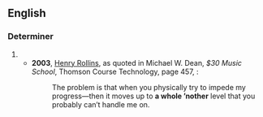 {{also|a whole nother}}
==English==

===Determiner===
{{en-det|head=[[a]] [[whole]] 'nother}}

# {{alternative form of|en|a whole nother}}
#* '''2003''', [[w:Henry Rollins|Henry Rollins]], as quoted in Michael W. Dean, ''$30 Music School'', Thomson Course Technology, page 457, {{ISBN|1592001718}}:
#*: The problem is that when you physically try to impede my progress—then it moves up to '''a whole ’nother''' level that you probably can’t handle me on.